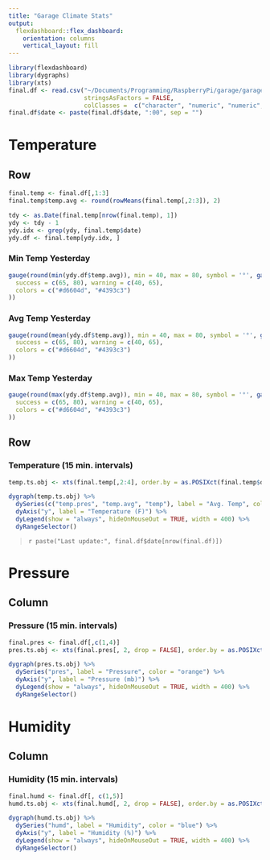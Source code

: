 ```yaml
---
title: "Garage Climate Stats"
output: 
  flexdashboard::flex_dashboard:
    orientation: columns
    vertical_layout: fill
---
```


```r
library(flexdashboard)
library(dygraphs)
library(xts)
final.df <- read.csv("~/Documents/Programming/RaspberryPi/garage/garage.txt", header = TRUE, 
                     stringsAsFactors = FALSE, 
                     colClasses =  c("character", "numeric", "numeric", "numeric", "numeric"), skipNul = TRUE)
final.df$date <- paste(final.df$date, ":00", sep = "")
```

Temperature {data-orientation=rows data-icon="ion-thermometer"}
=======================================================================

Row
-----------------------------------------------------------------------

```r
final.temp <- final.df[,1:3]
final.temp$temp.avg <- round(rowMeans(final.temp[,2:3]), 2)

tdy <- as.Date(final.temp[nrow(final.temp), 1])
ydy <- tdy - 1
ydy.idx <- grep(ydy, final.temp$date)
ydy.df <- final.temp[ydy.idx, ]
```

### Min Temp Yesterday
```r
gauge(round(min(ydy.df$temp.avg)), min = 40, max = 80, symbol = '°', gaugeSectors(
  success = c(65, 80), warning = c(40, 65),
  colors = c("#d6604d", "#4393c3")
))
```

### Avg Temp Yesterday
```r
gauge(round(mean(ydy.df$temp.avg)), min = 40, max = 80, symbol = '°', gaugeSectors(
  success = c(65, 80), warning = c(40, 65),
  colors = c("#d6604d", "#4393c3")
))
```

### Max Temp Yesterday
```r
gauge(round(max(ydy.df$temp.avg)), min = 40, max = 80, symbol = '°', gaugeSectors(
  success = c(65, 80), warning = c(40, 65),
  colors = c("#d6604d", "#4393c3")
))
```

Row
-----------------------------------------------------------------------

###  Temperature (15 min. intervals) 


```r
temp.ts.obj <- xts(final.temp[,2:4], order.by = as.POSIXct(final.temp$date, format = "%Y-%m-%d %H:%M:%S"))

dygraph(temp.ts.obj) %>% 
  dySeries(c("temp.pres", "temp.avg", "temp"), label = "Avg. Temp", color = "purple") %>%
  dyAxis("y", label = "Temperature (F)") %>% 
  dyLegend(show = "always", hideOnMouseOut = TRUE, width = 400) %>% 
  dyRangeSelector()
```

> `r paste("Last update:", final.df$date[nrow(final.df)])`

Pressure {data-icon="ion-ios-timer-outline"}
=======================================================================
Column
-----------------------------------------------------------------------

###  Pressure (15 min. intervals)

```r
final.pres <- final.df[,c(1,4)]
pres.ts.obj <- xts(final.pres[, 2, drop = FALSE], order.by = as.POSIXct(final.pres$date, format = "%Y-%m-%d %H:%M:%S"))

dygraph(pres.ts.obj) %>% 
  dySeries("pres", label = "Pressure", color = "orange") %>% 
  dyAxis("y", label = "Pressure (mb)") %>% 
  dyLegend(show = "always", hideOnMouseOut = TRUE, width = 400) %>% 
  dyRangeSelector()
```

Humidity {data-icon="ion-waterdrop"}
=======================================================================

Column
-----------------------------------------------------------------------

### Humidity (15 min. intervals)

```r
final.humd <- final.df[, c(1,5)]
humd.ts.obj <- xts(final.humd[, 2, drop = FALSE], order.by = as.POSIXct(final.humd$date, format = "%Y-%m-%d %H:%M:%S"))

dygraph(humd.ts.obj) %>% 
  dySeries("humd", label = "Humidity", color = "blue") %>% 
  dyAxis("y", label = "Humidity (%)") %>% 
  dyLegend(show = "always", hideOnMouseOut = TRUE, width = 400) %>% 
  dyRangeSelector()
```

